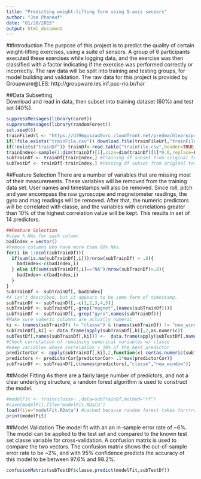 ```yaml
---
title: "Predicting weight-lifting form using 9-axis sensors"
author: "Joe Phaneuf"
date: "01/20/2015"
output: html_document
---
```


##Introduction
The purpose of this project is to predict the quality of certain weight-lifting exercises, using a suite of sensors.  A group of 6 participants executed these exercises while logging data, and the exercise was then classified with a factor indicating if the exercise was performed correctly or incorrectly.  The raw data will be split into training and testing groups, for model building and validation.  The raw data for this project is provided by Groupware@LES: http://groupware.les.inf.puc-rio.br/har  

##Data Subsetting  
Download and read in data, then subset into training dataset (60%) and test set (40%).
```r
suppressMessages(library(caret))
suppressMessages(library(randomForest))
set.seed(6)
trainFileUrl <- "https://d396qusza40orc.cloudfront.net/predmachlearn/pml-training.csv"
if(!file.exists("trainFile.csv")) download.file(trainFileUrl,"trainFile.csv",method="curl")
if(!exists("trainDf")) trainDf<-read.table("trainFile.csv",header=TRUE,na.strings="",sep=",")
trainIndex<-sample(1:dim(trainDf)[1],size=dim(trainDf)[1]*0.6,replace=F)
subTrainDf <- trainDf[trainIndex,] #training df subset from original test set
subTestDf <- trainDf[-trainIndex,] #testing df subset from original test set
```
##Feature Selection
There are a number of variables that are missing most of their measurements.  These variables will be removed from the training data set.  User names and timestamps will also be removed.  Since roll, pitch and yaw encompass the raw gyroscope and magnetometer readings, the gyro and mag readings will be removed.  After that, the numeric predictors will be correlated with classe, and the variables with correlations greater than 10% of the highest correlation value will be kept.  This results in set of 14 predictors.
```r
##Feature Selection
#view % NAs for each column
badIndex = vector()
#Remove columns who have more than 80% NAs.
for(i in 1:ncol(subTrainDf)){
  if(sum(is.na(subTrainDf[,i]))/nrow(subTrainDf) > .8){
    badIndex<-c(badIndex,i)
  } else if(sum(subTrainDf[,i]=="NA")/nrow(subTrainDf)>.8){
    badIndex<-c(badIndex,i)
  }
}
subTrainDf <- subTrainDf[,-badIndex]
#X isn't described, but it appears to be some form of timestamp.
subTrainDf <- subTrainDf[,-c(1,2,3,4,5)]
subTrainDf <- subTrainDf[,-grep("magnet",(names(subTrainDf)))]
subTrainDf <- subTrainDf[,-grep("gyro",names(subTrainDf))]
#Make sure numeric columns are actually numeric
ki <- (names(subTrainDf) != "classe") & (names(subTrainDf) != "new_window")
subTrainDf[,ki] <- data.frame(apply(subTrainDf[,ki],2,as.numeric))
subTestDf[,names(subTrainDf[,ki])] <-  data.frame(apply(subTestDf[,names(subTrainDf[,ki])],2,as.numeric))
#Check correlation of remaining numerical variables w/ classe
#keep variables whose correlation > 10% of the best predictor
predictorCor <- apply(subTrainDf[,ki],2,function(x) cor(as.numeric(subTrainDf$classe),x))
predictors <- predictorCor[predictorCor> .1*max(predictorCor)]
subTrainDf <- subTrainDf[,c(names(predictors),"classe","new_window")]
```
##Model Fitting
As there are a fairly large number of predictors, and not a clear underlying structure, a random forest algorithm is used to construct the model.
```r
#modelFit <- train(classe~.,data=subTrainDf,method="rf")
#save(modelFit,file="modelFit.RData")
load(file="modelFit.RData") #cached because random forest takes forrrrrevvvvver
print(modelFit)
```
##Model Validation
The model fit with an an in-sample error rate of ~6%.  The model can be applied to the test set and compared to the known test set classe variable for cross-validation.  A confusion matrix is used to compare the two vectors.  The confusion matrix shows the out-of-sample error rate to be ~2%, and with 95% confidence predicts the accuracy of this model to be between 97.6% and 98.2%.
```r
confusionMatrix(subTestDf$classe,predict(modelFit,subTestDf))
```

